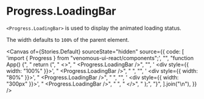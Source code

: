 
<Meta of={Stories} />

# Progress.LoadingBar

`<Progress.LoadingBar>` is used to display the animated loading status.

The width defaults to `100%` of the parent element.

<Canvas
  of={Stories.Default}
  sourceState="hidden"
  source={{
    code: [
      'import { Progress } from "venomous-ui-react/components";',
      "",
      "function App() {",
      "  return (",
      "    <>",
      "      <Progress.LoadingBar />",
      "",
      '      <div style={{ width: "100%" }}>',
      "        <Progress.LoadingBar />",
      "      </div>",
      "",
      '      <div style={{ width: "80%" }}>',
      "        <Progress.LoadingBar />",
      "      </div>",
      "",
      '      <div style={{ width: "300px" }}>',
      "        <Progress.LoadingBar />",
      "      </div>",
      "    </>",
      "  );",
      "}",
    ].join("\n"),
  }}
/>

<Controls />

